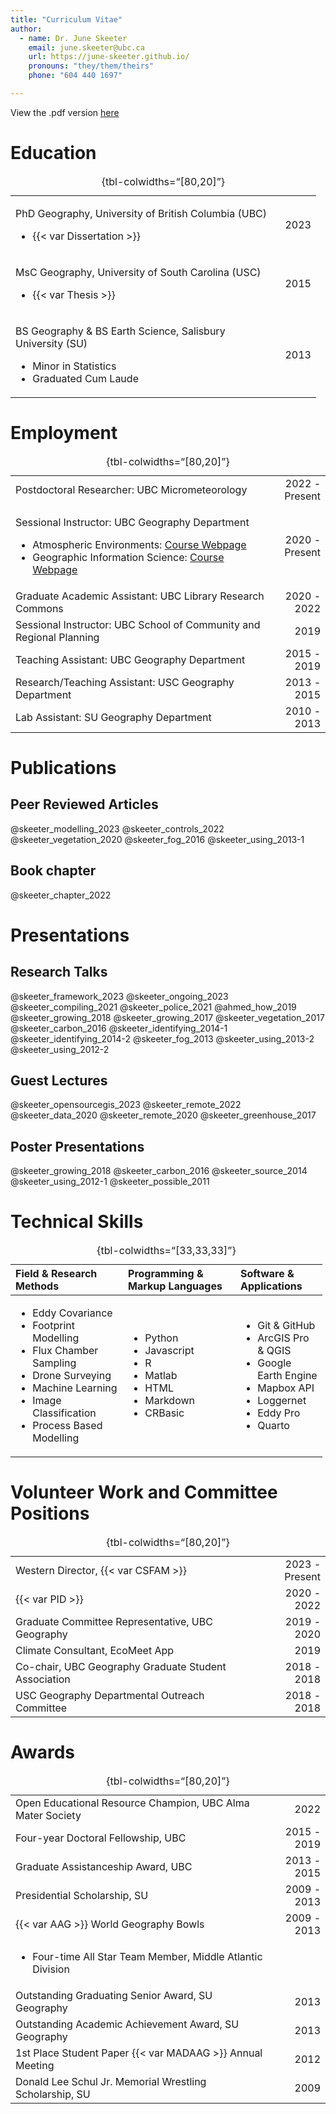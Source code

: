 ```yaml
---
title: "Curriculum Vitae"
author:
  - name: Dr. June Skeeter
    email: june.skeeter@ubc.ca
    url: https://june-skeeter.github.io/
    pronouns: "they/them/theirs"
    phone: "604 440 1697"

---
```



::: {.content-visible when-format="html"}

View the .pdf version [here](CV_Skeeter.pdf)

:::

# Education

+-----------------------------------------------------------:+-------:+
|                                                            |        |
+============================================================+=======:+
|PhD Geography, University of British Columbia (UBC)         | 2023   |
|                                                            |        |
| * {{< var Dissertation >}}                                 |        |
+------------------------------------------------------------+--------+
| MsC Geography, University of South Carolina (USC)          | 2015   |
|                                                            |        |
| - {{< var Thesis >}}	                                     |        |
+------------------------------------------------------------+--------+
| BS Geography & BS Earth Science, Salisbury University (SU) | 2013   |
|                                                            |        |
| - Minor in Statistics                                      |        |
| - Graduated Cum Laude                                      |        |
+------------------------------------------------------------+--------+

: {tbl-colwidths="[80,20]"}

# Employment



+-------------------------------------------------------------------------------:+---------------:+
|                                                                                |                |
+================================================================================+===============:+
| Postdoctoral Researcher: UBC Micrometeorology                                  | 2022 - Present |
+--------------------------------------------------------------------------------+----------------+
| Sessional Instructor: UBC Geography Department                                 | 2020 - Present |
|                                                                                |                |
| - Atmospheric Environments: [Course Webpage](https://geos200.github.io/)       |                |
| - Geographic Information Science: [Course Webpage](https://geos270.github.io/) |                |
+--------------------------------------------------------------------------------+----------------+
| Graduate Academic Assistant: UBC Library Research Commons                      | 2020 - 2022    |
+--------------------------------------------------------------------------------+----------------+
| Sessional Instructor: UBC School of Community and Regional Planning            | 2019           |
+--------------------------------------------------------------------------------+----------------+
| Teaching Assistant: UBC Geography Department                                   | 2015 - 2019    |
+--------------------------------------------------------------------------------+----------------+
| Research/Teaching Assistant: USC Geography Department                          | 2013 - 2015    |
+--------------------------------------------------------------------------------+----------------+
| Lab Assistant: SU Geography Department                                         | 2010 - 2013    |
+--------------------------------------------------------------------------------+----------------+

: {tbl-colwidths="[80,20]"}


# Publications

## Peer Reviewed Articles


::: hide-me

@skeeter_modelling_2023
@skeeter_controls_2022
@skeeter_vegetation_2020
@skeeter_fog_2016
@skeeter_using_2013-1

:::


## Book chapter

::: hide-me

@skeeter_chapter_2022

:::



# Presentations

## Research Talks

::: hide-me

@skeeter_framework_2023
@skeeter_ongoing_2023
@skeeter_compiling_2021
@skeeter_police_2021
@ahmed_how_2019
@skeeter_growing_2018
@skeeter_growing_2017
@skeeter_vegetation_2017
@skeeter_carbon_2016
@skeeter_identifying_2014-1
@skeeter_identifying_2014-2
@skeeter_fog_2013
@skeeter_using_2013-2
@skeeter_using_2012-2

:::

## Guest Lectures

::: hide-me

@skeeter_opensourcegis_2023
@skeeter_remote_2022
@skeeter_data_2020
@skeeter_remote_2020
@skeeter_greenhouse_2017

:::


## Poster Presentations

::: hide-me

@skeeter_growing_2018
@skeeter_carbon_2016
@skeeter_source_2014
@skeeter_using_2012-1
@skeeter_possible_2011

:::


# Technical Skills 



+:-------------------------------+:-------------------------------+:------------------------+
| Field & Research Methods       | Programming & Markup Languages | Software & Applications |
+:===============================+:===============================+:========================+
| - Eddy Covariance              | - Python                       | - Git & GitHub          |
| - Footprint Modelling          | - Javascript                   | - ArcGIS Pro & QGIS     |
| - Flux Chamber Sampling        | - R                            | - Google Earth Engine   |
| - Drone Surveying              | - Matlab                       | - Mapbox API            |
| - Machine Learning             | - HTML                         | - Loggernet             |
| - Image Classification         | - Markdown                     | - Eddy Pro              |
| - Process Based Modelling      | - CRBasic                      | - Quarto                |
+--------------------------------+--------------------------------+-------------------------+

: {tbl-colwidths="[33,33,33]"}

# Volunteer Work and Committee Positions

+-----------------------------------------------------------:+---------------:+
|                                                            |                |
+============================================================+===============:+
| Western Director, {{< var CSFAM >}}                        | 2023 - Present |
+------------------------------------------------------------+----------------+
| {{< var PID >}}                                            | 2020 - 2022    |
+------------------------------------------------------------+----------------+
| Graduate Committee Representative, UBC Geography           | 2019 - 2020    |
+------------------------------------------------------------+----------------+
| Climate Consultant, EcoMeet App                            | 2019           |
+------------------------------------------------------------+----------------+
| Co-chair, UBC Geography Graduate Student Association       | 2018 - 2018    |
+------------------------------------------------------------+----------------+
| USC Geography Departmental Outreach Committee              | 2018 - 2018    |
+------------------------------------------------------------+----------------+

: {tbl-colwidths="[80,20]"}

# Awards

+-----------------------------------------------------------:+------------:+
|                                                            |             |
+============================================================+============:+
| Open Educational Resource Champion, UBC Alma Mater Society | 2022        |
+------------------------------------------------------------+-------------+
| Four-year Doctoral Fellowship, UBC                         | 2015 - 2019 |
+------------------------------------------------------------+-------------+
| Graduate Assistanceship Award, UBC                         | 2013 - 2015 |
+------------------------------------------------------------+-------------+
| Presidential Scholarship, SU                               | 2009 - 2013 |
+------------------------------------------------------------+-------------+
| {{< var AAG >}} World Geography Bowls                      | 2009 - 2013 |
+------------------------------------------------------------+-------------+
| - Four-time All Star Team Member, Middle Atlantic Division |             |
+------------------------------------------------------------+-------------+
| Outstanding Graduating Senior Award, SU Geography          | 2013        |
+------------------------------------------------------------+-------------+
| Outstanding Academic Achievement Award, SU Geography       | 2013        |
+------------------------------------------------------------+-------------+
| 1st Place Student Paper {{< var MADAAG >}} Annual Meeting  | 2012        |
+------------------------------------------------------------+-------------+
| Donald Lee Schul Jr. Memorial Wrestling Scholarship, SU    | 2009        |
+------------------------------------------------------------+-------------+

: {tbl-colwidths="[80,20]"}
